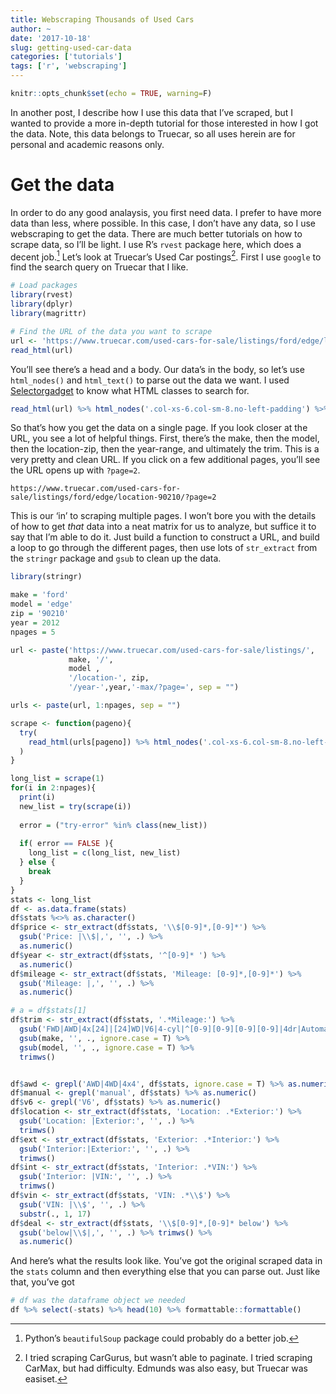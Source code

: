 ```yaml
---
title: Webscraping Thousands of Used Cars
author: ~
date: '2017-10-18'
slug: getting-used-car-data
categories: ['tutorials']
tags: ['r', 'webscraping']
---
```

```r
knitr::opts_chunk$set(echo = TRUE, warning=F)
```

In another post, I describe how I use this data that I've scraped, but I wanted to provide a more in-depth tutorial for those interested in how I got the data. Note, this data belongs to Truecar, so all uses herein are for personal and academic reasons only.

# Get the data
In order to do any good analaysis, you first need data. I prefer to have more data than less, where possible. In this case, I don't have any data, so I use webscraping to get the data. There are much better tutorials on how to scrape data, so I'll be light. I use R's `rvest` package here, which does a decent job.[^1] Let's look at Truecar's Used Car postings[^2]. First I use `google` to find the search query on Truecar that I like. 

[^1]: Python's `beautifulSoup` package could probably do a better job.

[^2]:I tried scraping CarGurus, but wasn't able to paginate. I tried scraping CarMax, but had difficulty. Edmunds was also easy, but Truecar was easiset.


```r
# Load packages
library(rvest)
library(dplyr)
library(magrittr)
```
```r
# Find the URL of the data you want to scrape
url <- 'https://www.truecar.com/used-cars-for-sale/listings/ford/edge/location-90210/year-2015-max/?trimSlug=sel-awd'
read_html(url)
```

You'll see there's a head and a body. Our data's in the body, so let's use `html_nodes()` and `html_text()` to parse out the data we want. I used [Selectorgadget](https://cran.r-project.org/web/packages/rvest/vignettes/selectorgadget.html) to know what HTML classes to search for.

```r
read_html(url) %>% html_nodes('.col-xs-6.col-sm-8.no-left-padding') %>% html_text()
```

So that's how you get the data on a single page. If you look closer at the URL, you see a lot of helpful things. First, there's the make, then the model, then the location-zip, then the year-range, and ultimately the trim. This is a very pretty and clean URL. If you click on a few additional pages, you'll see the URL opens up with `?page=2`.
```
https://www.truecar.com/used-cars-for-sale/listings/ford/edge/location-90210/?page=2
```
This is our 'in' to scraping multiple pages. I won't bore you with the details of how to get _that_ data into a neat matrix for us to analyze, but suffice it to say that I'm able to do it. Just build a function to construct a URL, and build a loop to go through the different pages, then use lots of `str_extract` from the `stringr` package and `gsub` to clean up the data.

```r
library(stringr)

make = 'ford'
model = 'edge'
zip = '90210'
year = 2012
npages = 5

url <- paste('https://www.truecar.com/used-cars-for-sale/listings/', 
             make, '/', 
             model ,
             '/location-', zip,
             '/year-',year,'-max/?page=', sep = "")

urls <- paste(url, 1:npages, sep = "")

scrape <- function(pageno){
  try(
    read_html(urls[pageno]) %>% html_nodes('.col-xs-6.col-sm-8.no-left-padding') %>% html_text()
  )
}

long_list = scrape(1)
for(i in 2:npages){
  print(i)
  new_list = try(scrape(i))
  
  error = ("try-error" %in% class(new_list))
  
  if( error == FALSE ){
    long_list = c(long_list, new_list) 
  } else {
    break
  }
}
stats <- long_list
df <- as.data.frame(stats)
df$stats %<>% as.character()
df$price <- str_extract(df$stats, '\\$[0-9]*,[0-9]*') %>% 
  gsub('Price: |\\$|,', '', .) %>%
  as.numeric()
df$year <- str_extract(df$stats, '^[0-9]* ') %>% 
  as.numeric()
df$mileage <- str_extract(df$stats, 'Mileage: [0-9]*,[0-9]*') %>% 
  gsub('Mileage: |,', '', .) %>%
  as.numeric()

# a = df$stats[1]
df$trim <- str_extract(df$stats, '.*Mileage:') %>% 
  gsub('FWD|AWD|4x[24]|[24]WD|V6|4-cyl|^[0-9][0-9][0-9][0-9]|4dr|Automatic|Manual|Mileage:', '', ., ignore.case = T) %>% 
  gsub(make, '', ., ignore.case = T) %>% 
  gsub(model, '', ., ignore.case = T) %>% 
  trimws() 


df$awd <- grepl('AWD|4WD|4x4', df$stats, ignore.case = T) %>% as.numeric()
df$manual <- grepl('manual', df$stats) %>% as.numeric()
df$v6 <- grepl('V6', df$stats) %>% as.numeric()
df$location <- str_extract(df$stats, 'Location: .*Exterior:') %>% 
  gsub('Location: |Exterior:', '', .) %>% 
  trimws() 
df$ext <- str_extract(df$stats, 'Exterior: .*Interior:') %>% 
  gsub('Interior:|Exterior:', '', .) %>% 
  trimws() 
df$int <- str_extract(df$stats, 'Interior: .*VIN:') %>% 
  gsub('Interior: |VIN:', '', .) %>% 
  trimws() 
df$vin <- str_extract(df$stats, 'VIN: .*\\$') %>% 
  gsub('VIN: |\\$', '', .) %>% 
  substr(., 1, 17)
df$deal <- str_extract(df$stats, '\\$[0-9]*,[0-9]* below') %>% 
  gsub('below|\\$|,', '', .) %>% trimws() %>%
  as.numeric()

```

And here's what the results look like. You've got the original scraped data in the `stats` column and then everything else that you can parse out. Just like that, you've got
```r
# df was the dataframe object we needed
df %>% select(-stats) %>% head(10) %>% formattable::formattable()
```


